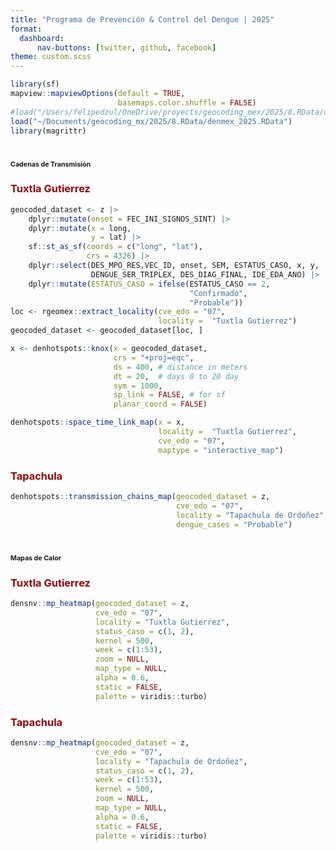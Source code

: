 ```yaml
---
title: "Programa de Prevención & Control del Dengue | 2025"
format: 
  dashboard:
      nav-buttons: [twitter, github, facebook]
theme: custom.scss
---
```


```r
library(sf)
mapview::mapviewOptions(default = TRUE,
                        basemaps.color.shuffle = FALSE)
#load("/Users/felipedzul/OneDrive/proyects/geocoding_mex/2025/8.RData/denmex_2025.RData")
load("~/Documents/geocoding_mx/2025/8.RData/denmex_2025.RData")
library(magrittr)
```


# [**Cadenas de Transmisión**]{style="font-size:8pt"}

::: panel-tabset


### [**Tuxtla Gutierrez**]{style="color:#990000"}

```r
geocoded_dataset <- z |>
    dplyr::mutate(onset = FEC_INI_SIGNOS_SINT) |>
    dplyr::mutate(x = long,
                  y = lat) |>
    sf::st_as_sf(coords = c("long", "lat"),
                 crs = 4326) |>
    dplyr::select(DES_MPO_RES,VEC_ID, onset, SEM, ESTATUS_CASO, x, y,
                  DENGUE_SER_TRIPLEX, DES_DIAG_FINAL, IDE_EDA_ANO) |>
    dplyr::mutate(ESTATUS_CASO = ifelse(ESTATUS_CASO == 2,
                                        "Confirmado",
                                        "Probable"))
loc <- rgeomex::extract_locality(cve_edo = "07",
                                 locality =  "Tuxtla Gutierrez")
geocoded_dataset <- geocoded_dataset[loc, ]

x <- denhotspots::knox(x = geocoded_dataset,
                       crs = "+proj=eqc",
                       ds = 400, # distance in meters
                       dt = 20,  # days 0 to 20 day
                       sym = 1000,
                       sp_link = FALSE, # for sf
                       planar_coord = FALSE)

denhotspots::space_time_link_map(x = x,
                                 locality =  "Tuxtla Gutierrez",
                                 cve_edo = "07",
                                 maptype = "interactive_map")
```


### [**Tapachula**]{style="color:#990000"}

```r
denhotspots::transmission_chains_map(geocoded_dataset = z,
                                     cve_edo = "07",
                                     locality = "Tapachula de Ordoñez",
                                     dengue_cases = "Probable")
```


:::


# [**Mapas de Calor**]{style="font-size:8pt"}

::: panel-tabset
### [**Tuxtla Gutierrez**]{style="color:#990000"}
```r
densnv::mp_heatmap(geocoded_dataset = z,
                   cve_edo = "07",
                   locality = "Tuxtla Gutierrez",
                   status_caso = c(1, 2),
                   kernel = 500,
                   week = c(1:53),
                   zoom = NULL,
                   map_type = NULL,
                   alpha = 0.6,
                   static = FALSE,
                   palette = viridis::turbo)
```


### [**Tapachula**]{style="color:#990000"}

```r
densnv::mp_heatmap(geocoded_dataset = z,
                   cve_edo = "07",
                   locality = "Tapachula de Ordoñez",
                   status_caso = c(1, 2),
                   week = c(1:53),
                   kernel = 500,
                   zoom = NULL,
                   map_type = NULL,
                   alpha = 0.6,
                   static = FALSE,
                   palette = viridis::turbo)
```

:::


